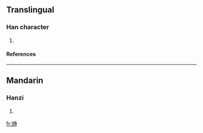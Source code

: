 ==Translingual==
===Han character===
{{Han char|rn=38|rad=女|as=08|sn=11|four=|canj=女月尸木 (VBSD), 女弓尸木 (VNSD)}}
# {{defn|Han|sort=女08}}
====References====
{{Han ref|kx=0264.330|dkj=06417|dj=0531.250|hdz=21060.020|uh=5A59|ud=23129}}

----
==Mandarin==
===Hanzi===
{{cmn-hanzi|pin=[[jìng]] ([[jing4]]), [[wān]] ([[wan1]])|wg=ching<sup>4</sup>, wan<sup>1</sup>}}
# {{defn|Mandarin}}

[[fr:婙]]